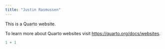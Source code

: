 ---
title: "Justin Rasmussen"
---

This is a Quarto website.

To learn more about Quarto websites visit <https://quarto.org/docs/websites>.

```{r}
1 + 1
```
